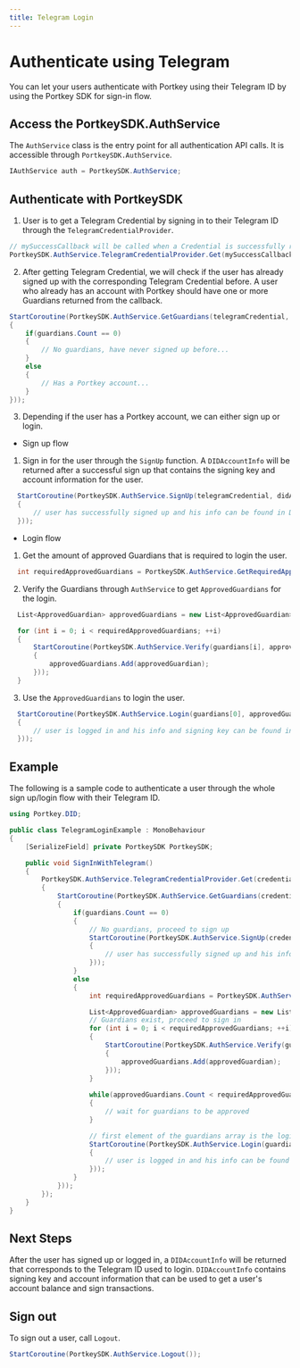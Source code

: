 ```yaml
---
title: Telegram Login
---
```


# Authenticate using Telegram

You can let your users authenticate with Portkey using their Telegram ID by using the Portkey SDK for sign-in flow.

## Access the PortkeySDK.AuthService

The `AuthService` class is the entry point for all authentication API calls. It is accessible through `PortkeySDK.AuthService`.

```csharp
IAuthService auth = PortkeySDK.AuthService;
```

## Authenticate with PortkeySDK

1. User is to get a Telegram Credential by signing in to their Telegram ID through the `TelegramCredentialProvider`.

```csharp
// mySuccessCallback will be called when a Credential is successfully returned by TelegramCredentialProvider.
PortkeySDK.AuthService.TelegramCredentialProvider.Get(mySuccessCallback);
```

2. After getting Telegram Credential, we will check if the user has already signed up with the corresponding Telegram Credential before. A user who already has an account with Portkey should have one or more Guardians returned from the callback.

```csharp
StartCoroutine(PortkeySDK.AuthService.GetGuardians(telegramCredential, guardians =>
{
    if(guardians.Count == 0)
    {
        // No guardians, have never signed up before...
    }
    else
    {
        // Has a Portkey account...
    }
}));
```

3. Depending if the user has a Portkey account, we can either sign up or login.

 - Sign up flow

  1. Sign in for the user through the `SignUp` function. A `DIDAccountInfo` will be returned after a successful sign up that contains the signing key and account information for the user.
```csharp
  StartCoroutine(PortkeySDK.AuthService.SignUp(telegramCredential, didAccountInfo => 
  {
      // user has successfully signed up and his info can be found in DIDAccountInfo
  }));
```

 - Login flow

  1. Get the amount of approved Guardians that is required to login the user.
```csharp
  int requiredApprovedGuardians = PortkeySDK.AuthService.GetRequiredApprovedGuardiansCount(guardians.Count);
```

  2. Verify the Guardians through `AuthService` to get `ApprovedGuardians` for the login.
```csharp
  List<ApprovedGuardian> approvedGuardians = new List<ApprovedGuardian>();

  for (int i = 0; i < requiredApprovedGuardians; ++i)
  {
      StartCoroutine(PortkeySDK.AuthService.Verify(guardians[i], approvedGuardian =>
      {
          approvedGuardians.Add(approvedGuardian);
      }));
  }
```

  3. Use the `ApprovedGuardians` to login the user.
```csharp
  StartCoroutine(PortkeySDK.AuthService.Login(guardians[0], approvedGuardians, didAccountInfo =>
  {
      // user is logged in and his info and signing key can be found in DIDAccountInfo
  }));
```

## Example

The following is a sample code to authenticate a user through the whole sign up/login flow with their Telegram ID.

```csharp
using Portkey.DID;

public class TelegramLoginExample : MonoBehaviour
{
    [SerializeField] private PortkeySDK PortkeySDK;

    public void SignInWithTelegram()
    {
        PortkeySDK.AuthService.TelegramCredentialProvider.Get(credential => 
        {
            StartCoroutine(PortkeySDK.AuthService.GetGuardians(credential, guardians =>
            {
                if(guardians.Count == 0)
                {
                    // No guardians, proceed to sign up
                    StartCoroutine(PortkeySDK.AuthService.SignUp(credential, didAccountInfo => 
                    {
                        // user has successfully signed up and his info can be found in DIDAccountInfo
                    }));
                }
                else
                {
                    int requiredApprovedGuardians = PortkeySDK.AuthService.GetRequiredApprovedGuardiansCount(guardians.Count);

                    List<ApprovedGuardian> approvedGuardians = new List<ApprovedGuardian>();
                    // Guardians exist, proceed to sign in
                    for (int i = 0; i < requiredApprovedGuardians; ++i)
                    {
                        StartCoroutine(PortkeySDK.AuthService.Verify(guardians[i], approvedGuardian =>
                        {
                            approvedGuardians.Add(approvedGuardian);
                        }));
                    }
                    
                    while(approvedGuardians.Count < requiredApprovedGuardians)
                    {
                        // wait for guardians to be approved
                    }

                    // first element of the guardians array is the login guardian
                    StartCoroutine(PortkeySDK.AuthService.Login(guardians[0], approvedGuardians, didAccountInfo =>
                    {
                        // user is logged in and his info can be found in DIDAccountInfo
                    }));
                }
            }));
        });
    }
}
```

## Next Steps

After the user has signed up or logged in, a `DIDAccountInfo` will be returned that corresponds to the Telegram ID used to login. `DIDAccountInfo` contains signing key and account information that can be used to get a user's account balance and sign transactions.

## Sign out

To sign out a user, call `Logout`.
```csharp
StartCoroutine(PortkeySDK.AuthService.Logout());
```